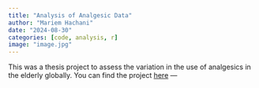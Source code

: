 ```yaml
---
title: "Analysis of Analgesic Data"
author: "Mariem Hachani"
date: "2024-08-30"
categories: [code, analysis, r]
image: "image.jpg"
---
```


This was a thesis project to assess the variation in the use of analgesics in the elderly globally.
You can find the project [here](https://github.com/borison365/Demographic-health-survey/blob/main/Thesis%20data%20on%20Analgesic%20use.R){target="blank"}
---




